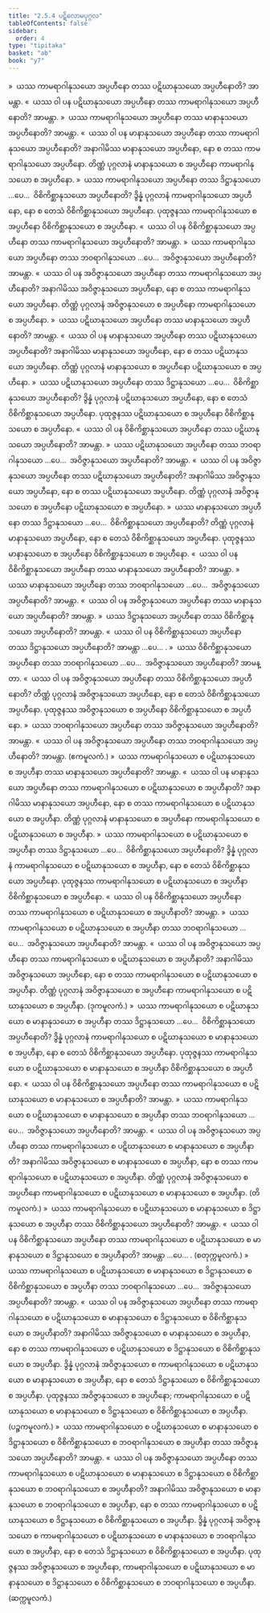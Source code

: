 ```yaml
---
title: "2.5.4 ပဋိလောမပုဂ္ဂလ"
tableOfContents: false
sidebar:
  order: 4
type: "tipitaka"
basket: "ab"
book: "y7"
---
```



<DynamicBreadcrumb />

<Division number="297" book="y7" e="ch" v="34" p="251">

<Paragraph number="2038" book="y7">
»  ယဿ ကာမရာဂါနုသယော အပ္ပဟီနော တဿ ပဋိဃာနုသယော အပ္ပဟီနောတိ? အာမန္တာ.
</Paragraph>

<Paragraph number="2039" book="y7">
«  ယဿ ဝါ ပန ပဋိဃာနုသယော အပ္ပဟီနော တဿ ကာမရာဂါနုသယော အပ္ပဟီနောတိ? အာမန္တာ.
</Paragraph>

<Paragraph number="2040" book="y7">
»  ယဿ ကာမရာဂါနုသယော အပ္ပဟီနော တဿ မာနာနုသယော အပ္ပဟီနောတိ? အာမန္တာ.
</Paragraph>

<Paragraph number="2041" book="y7">
«  ယဿ ဝါ ပန မာနာနုသယော အပ္ပဟီနော တဿ ကာမရာဂါနုသယော အပ္ပဟီနောတိ?
</Paragraph>

<Paragraph number="2042" book="y7">
အနာဂါမိဿ မာနာနုသယော အပ္ပဟီနော, နော စ တဿ ကာမရာဂါနုသယော အပ္ပဟီနော. တိဏ္ဏံ ပုဂ္ဂလာနံ မာနာနုသယော စ အပ္ပဟီနော ကာမရာဂါနုသယော စ အပ္ပဟီနော.
</Paragraph>

<Paragraph number="2043" book="y7">
»  ယဿ ကာမရာဂါနုသယော အပ္ပဟီနော တဿ ဒိဋ္ဌာနုသယော …ပေ…  ဝိစိကိစ္ဆာနုသယော အပ္ပဟီနောတိ?
</Paragraph>

<Paragraph number="2044" book="y7">
ဒွိန္နံ ပုဂ္ဂလာနံ ကာမရာဂါနုသယော အပ္ပဟီနော, နော စ တေသံ ဝိစိကိစ္ဆာနုသယော အပ္ပဟီနော. ပုထုဇ္ဇနဿ ကာမရာဂါနုသယော စ အပ္ပဟီနော ဝိစိကိစ္ဆာနုသယော စ အပ္ပဟီနော.
</Paragraph>

<Paragraph number="2045" book="y7">
«  ယဿ ဝါ ပန ဝိစိကိစ္ဆာနုသယော အပ္ပဟီနော တဿ ကာမရာဂါနုသယော အပ္ပဟီနောတိ? အာမန္တာ.
</Paragraph>

<Paragraph number="2046" book="y7">
»  ယဿ ကာမရာဂါနုသယော အပ္ပဟီနော တဿ ဘဝရာဂါနုသယော …ပေ…  အဝိဇ္ဇာနုသယော အပ္ပဟီနောတိ? အာမန္တာ.
</Paragraph>

<Paragraph number="2047" book="y7">
«  ယဿ ဝါ ပန အဝိဇ္ဇာနုသယော အပ္ပဟီနော တဿ ကာမရာဂါနုသယော အပ္ပဟီနောတိ?
</Paragraph>

<Paragraph number="2048" book="y7">
အနာဂါမိဿ အဝိဇ္ဇာနုသယော အပ္ပဟီနော, နော စ တဿ ကာမရာဂါနုသယော အပ္ပဟီနော. တိဏ္ဏံ ပုဂ္ဂလာနံ အဝိဇ္ဇာနုသယော စ အပ္ပဟီနော ကာမရာဂါနုသယော စ အပ္ပဟီနော.
</Paragraph>

</Division>
<Division number="298" book="y7" e="ch" v="34" p="252">

<Paragraph number="2049" book="y7">
»  ယဿ ပဋိဃာနုသယော အပ္ပဟီနော တဿ မာနာနုသယော အပ္ပဟီနောတိ? အာမန္တာ.
</Paragraph>

<Paragraph number="2050" book="y7">
«  ယဿ ဝါ ပန မာနာနုသယော အပ္ပဟီနော တဿ ပဋိဃာနုသယော အပ္ပဟီနောတိ?
</Paragraph>

<Paragraph number="2051" book="y7">
အနာဂါမိဿ မာနာနုသယော အပ္ပဟီနော, နော စ တဿ ပဋိဃာနုသယော အပ္ပဟီနော. တိဏ္ဏံ ပုဂ္ဂလာနံ မာနာနုသယော စ အပ္ပဟီနော ပဋိဃာနုသယော စ အပ္ပဟီနော.
</Paragraph>

<Paragraph number="2052" book="y7">
»  ယဿ ပဋိဃာနုသယော အပ္ပဟီနော တဿ ဒိဋ္ဌာနုသယော …ပေ…  ဝိစိကိစ္ဆာနုသယော အပ္ပဟီနောတိ?
</Paragraph>

<Paragraph number="2053" book="y7">
ဒွိန္နံ ပုဂ္ဂလာနံ ပဋိဃာနုသယော အပ္ပဟီနော, နော စ တေသံ ဝိစိကိစ္ဆာနုသယော အပ္ပဟီနော. ပုထုဇ္ဇနဿ ပဋိဃာနုသယော စ အပ္ပဟီနော ဝိစိကိစ္ဆာနုသယော စ အပ္ပဟီနော.
</Paragraph>

<Paragraph number="2054" book="y7">
«  ယဿ ဝါ ပန ဝိစိကိစ္ဆာနုသယော အပ္ပဟီနော တဿ ပဋိဃာနုသယော အပ္ပဟီနောတိ? အာမန္တာ.
</Paragraph>

<Paragraph number="2055" book="y7">
»  ယဿ ပဋိဃာနုသယော အပ္ပဟီနော တဿ ဘဝရာဂါနုသယော …ပေ…  အဝိဇ္ဇာနုသယော အပ္ပဟီနောတိ? အာမန္တာ.
</Paragraph>

<Paragraph number="2056" book="y7">
«  ယဿ ဝါ ပန အဝိဇ္ဇာနုသယော အပ္ပဟီနော တဿ ပဋိဃာနုသယော အပ္ပဟီနောတိ?
</Paragraph>

<Paragraph number="2057" book="y7">
အနာဂါမိဿ အဝိဇ္ဇာနုသယော အပ္ပဟီနော, နော စ တဿ ပဋိဃာနုသယော အပ္ပဟီနော. တိဏ္ဏံ ပုဂ္ဂလာနံ အဝိဇ္ဇာနုသယော စ အပ္ပဟီနော ပဋိဃာနုသယော စ အပ္ပဟီနော.
</Paragraph>

</Division>
<Division number="299" book="y7" e="ch" v="34" p="253">

<Paragraph number="2058" book="y7">
»  ယဿ မာနာနုသယော အပ္ပဟီနော တဿ ဒိဋ္ဌာနုသယော …ပေ…  ဝိစိကိစ္ဆာနုသယော အပ္ပဟီနောတိ?
</Paragraph>

<Paragraph number="2059" book="y7">
တိဏ္ဏံ ပုဂ္ဂလာနံ မာနာနုသယော အပ္ပဟီနော, နော စ တေသံ ဝိစိကိစ္ဆာနုသယော အပ္ပဟီနော. ပုထုဇ္ဇနဿ မာနာနုသယော စ အပ္ပဟီနော ဝိစိကိစ္ဆာနုသယော စ အပ္ပဟီနော.
</Paragraph>

<Paragraph number="2060" book="y7">
«  ယဿ ဝါ ပန ဝိစိကိစ္ဆာနုသယော အပ္ပဟီနော တဿ မာနာနုသယော အပ္ပဟီနောတိ? အာမန္တာ.
</Paragraph>

<Paragraph number="2061" book="y7">
»  ယဿ မာနာနုသယော အပ္ပဟီနော တဿ ဘဝရာဂါနုသယော …ပေ…  အဝိဇ္ဇာနုသယော အပ္ပဟီနောတိ? အာမန္တာ.
</Paragraph>

<Paragraph number="2062" book="y7">
«  ယဿ ဝါ ပန အဝိဇ္ဇာနုသယော အပ္ပဟီနော တဿ မာနာနုသယော အပ္ပဟီနောတိ? အာမန္တာ.
</Paragraph>

</Division>
<Division number="300" book="y7" e="ch" v="34" p="253">

<Paragraph number="2063" book="y7">
»  ယဿ ဒိဋ္ဌာနုသယော အပ္ပဟီနော တဿ ဝိစိကိစ္ဆာနုသယော အပ္ပဟီနောတိ? အာမန္တာ.
</Paragraph>

<Paragraph number="2064" book="y7">
«  ယဿ ဝါ ပန ဝိစိကိစ္ဆာနုသယော အပ္ပဟီနော တဿ ဒိဋ္ဌာနုသယော အပ္ပဟီနောတိ? အာမန္တာ …ပေ… .
</Paragraph>

</Division>
<Division number="301" book="y7" e="ch" v="34" p="253">

<Paragraph number="2065" book="y7">
»  ယဿ ဝိစိကိစ္ဆာနုသယော အပ္ပဟီနော တဿ ဘဝရာဂါနုသယော …ပေ…  အဝိဇ္ဇာနုသယော အပ္ပဟီနောတိ? အာမန္တာ.
</Paragraph>

<Paragraph number="2066" book="y7">
«  ယဿ ဝါ ပန အဝိဇ္ဇာနုသယော အပ္ပဟီနော တဿ ဝိစိကိစ္ဆာနုသယော အပ္ပဟီနောတိ?
</Paragraph>

<Paragraph number="2067" book="y7">
တိဏ္ဏံ ပုဂ္ဂလာနံ အဝိဇ္ဇာနုသယော အပ္ပဟီနော, နော စ တေသံ ဝိစိကိစ္ဆာနုသယော အပ္ပဟီနော. ပုထုဇ္ဇနဿ အဝိဇ္ဇာနုသယော စ အပ္ပဟီနော ဝိစိကိစ္ဆာနုသယော စ အပ္ပဟီနော.
</Paragraph>

</Division>
<Division number="302" book="y7" e="ch" v="34" p="253">

<Paragraph number="2068" book="y7">
»  ယဿ ဘဝရာဂါနုသယော အပ္ပဟီနော တဿ အဝိဇ္ဇာနုသယော အပ္ပဟီနောတိ? အာမန္တာ.
</Paragraph>

<Paragraph number="2069" book="y7">
«  ယဿ ဝါ ပန အဝိဇ္ဇာနုသယော အပ္ပဟီနော တဿ ဘဝရာဂါနုသယော အပ္ပဟီနောတိ? အာမန္တာ. (ဧကမူလကံ.)
</Paragraph>

</Division>
<Division number="303" book="y7" e="ch" v="34" p="253">

<Paragraph number="2070" book="y7">
»  ယဿ ကာမရာဂါနုသယော စ ပဋိဃာနုသယော စ အပ္ပဟီနာ တဿ မာနာနုသယော အပ္ပဟီနောတိ? အာမန္တာ.
</Paragraph>

<Paragraph number="2071" book="y7">
«  ယဿ ဝါ ပန မာနာနုသယော အပ္ပဟီနော တဿ ကာမရာဂါနုသယော စ ပဋိဃာနုသယော စ အပ္ပဟီနာတိ?
</Paragraph>

<Paragraph number="2072" book="y7">
အနာဂါမိဿ မာနာနုသယော အပ္ပဟီနော, နော စ တဿ ကာမရာဂါနုသယော စ ပဋိဃာနုသယော စ အပ္ပဟီနာ. တိဏ္ဏံ ပုဂ္ဂလာနံ မာနာနုသယော စ အပ္ပဟီနော ကာမရာဂါနုသယော စ ပဋိဃာနုသယော စ အပ္ပဟီနာ.
</Paragraph>

<Paragraph number="2073" book="y7">
»  ယဿ ကာမရာဂါနုသယော စ ပဋိဃာနုသယော စ အပ္ပဟီနာ တဿ ဒိဋ္ဌာနုသယော …ပေ…  ဝိစိကိစ္ဆာနုသယော အပ္ပဟီနောတိ?
</Paragraph>

<Paragraph number="2074" book="y7">
ဒွိန္နံ ပုဂ္ဂလာနံ ကာမရာဂါနုသယော စ ပဋိဃာနုသယော စ အပ္ပဟီနာ, နော စ တေသံ ဝိစိကိစ္ဆာနုသယော အပ္ပဟီနော. ပုထုဇ္ဇနဿ ကာမရာဂါနုသယော စ ပဋိဃာနုသယော စ အပ္ပဟီနာ ဝိစိကိစ္ဆာနုသယော စ အပ္ပဟီနော.
</Paragraph>

<Paragraph number="2075" book="y7">
«  ယဿ ဝါ ပန ဝိစိကိစ္ဆာနုသယော အပ္ပဟီနော တဿ ကာမရာဂါနုသယော စ ပဋိဃာနုသယော စ အပ္ပဟီနာတိ? အာမန္တာ.
</Paragraph>

<Paragraph number="2076" book="y7">
»  ယဿ ကာမရာဂါနုသယော စ ပဋိဃာနုသယော စ အပ္ပဟီနာ တဿ ဘဝရာဂါနုသယော …ပေ…  အဝိဇ္ဇာနုသယော အပ္ပဟီနောတိ? အာမန္တာ.
</Paragraph>

<Paragraph number="2077" book="y7">
«  ယဿ ဝါ ပန အဝိဇ္ဇာနုသယော အပ္ပဟီနော တဿ ကာမရာဂါနုသယော စ ပဋိဃာနုသယော စ အပ္ပဟီနာတိ?
</Paragraph>

<Paragraph number="2078" book="y7">
အနာဂါမိဿ အဝိဇ္ဇာနုသယော အပ္ပဟီနော, နော စ တဿ ကာမရာဂါနုသယော စ ပဋိဃာနုသယော စ အပ္ပဟီနာ. တိဏ္ဏံ ပုဂ္ဂလာနံ အဝိဇ္ဇာနုသယော စ အပ္ပဟီနော ကာမရာဂါနုသယော စ ပဋိဃာနုသယော စ အပ္ပဟီနာ. (ဒုကမူလကံ.)
</Paragraph>

</Division>
<Division number="304" book="y7" e="ch" v="34" p="254">

<Paragraph number="2079" book="y7">
»  ယဿ ကာမရာဂါနုသယော စ ပဋိဃာနုသယော စ မာနာနုသယော စ အပ္ပဟီနာ တဿ ဒိဋ္ဌာနုသယော …ပေ…  ဝိစိကိစ္ဆာနုသယော အပ္ပဟီနောတိ?
</Paragraph>

<Paragraph number="2080" book="y7">
ဒွိန္နံ ပုဂ္ဂလာနံ ကာမရာဂါနုသယော စ ပဋိဃာနုသယော စ မာနာနုသယော စ အပ္ပဟီနာ, နော စ တေသံ ဝိစိကိစ္ဆာနုသယော အပ္ပဟီနော. ပုထုဇ္ဇနဿ ကာမရာဂါနုသယော စ ပဋိဃာနုသယော စ မာနာနုသယော စ အပ္ပဟီနာ ဝိစိကိစ္ဆာနုသယော စ အပ္ပဟီနော.
</Paragraph>

<Paragraph number="2081" book="y7">
«  ယဿ ဝါ ပန ဝိစိကိစ္ဆာနုသယော အပ္ပဟီနော တဿ ကာမရာဂါနုသယော စ ပဋိဃာနုသယော စ မာနာနုသယော စ အပ္ပဟီနာတိ? အာမန္တာ.
</Paragraph>

<Paragraph number="2082" book="y7">
»  ယဿ ကာမရာဂါနုသယော စ ပဋိဃာနုသယော စ မာနာနုသယော စ အပ္ပဟီနာ တဿ ဘဝရာဂါနုသယော …ပေ…  အဝိဇ္ဇာနုသယော အပ္ပဟီနောတိ? အာမန္တာ.
</Paragraph>

<Paragraph number="2083" book="y7">
«  ယဿ ဝါ ပန အဝိဇ္ဇာနုသယော အပ္ပဟီနော တဿ ကာမရာဂါနုသယော စ ပဋိဃာနုသယော စ မာနာနုသယော စ အပ္ပဟီနာတိ?
</Paragraph>

<Paragraph number="2084" book="y7">
အနာဂါမိဿ အဝိဇ္ဇာနုသယော စ မာနာနုသယော စ အပ္ပဟီနာ, နော စ တဿ ကာမရာဂါနုသယော စ ပဋိဃာနုသယော စ အပ္ပဟီနာ. တိဏ္ဏံ ပုဂ္ဂလာနံ အဝိဇ္ဇာနုသယော စ အပ္ပဟီနော ကာမရာဂါနုသယော စ ပဋိဃာနုသယော စ မာနာနုသယော စ အပ္ပဟီနာ. (တိကမူလကံ.)
</Paragraph>

</Division>
<Division number="305" book="y7" e="ch" v="34" p="255">

<Paragraph number="2085" book="y7">
»  ယဿ ကာမရာဂါနုသယော စ ပဋိဃာနုသယော စ မာနာနုသယော စ ဒိဋ္ဌာနုသယော စ အပ္ပဟီနာ တဿ ဝိစိကိစ္ဆာနုသယော အပ္ပဟီနောတိ? အာမန္တာ.
</Paragraph>

<Paragraph number="2086" book="y7">
«  ယဿ ဝါ ပန ဝိစိကိစ္ဆာနုသယော အပ္ပဟီနော တဿ ကာမရာဂါနုသယော စ ပဋိဃာနုသယော စ မာနာနုသယော စ ဒိဋ္ဌာနုသယော စ အပ္ပဟီနာတိ? အာမန္တာ …ပေ… . (စတုက္ကမူလကံ.)
</Paragraph>

</Division>
<Division number="306" book="y7" e="ch" v="34" p="255">

<Paragraph number="2087" book="y7">
»  ယဿ ကာမရာဂါနုသယော စ ပဋိဃာနုသယော စ မာနာနုသယော စ ဒိဋ္ဌာနုသယော စ ဝိစိကိစ္ဆာနုသယော စ အပ္ပဟီနာ တဿ ဘဝရာဂါနုသယော …ပေ…  အဝိဇ္ဇာနုသယော အပ္ပဟီနောတိ? အာမန္တာ.
</Paragraph>

<Paragraph number="2088" book="y7">
«  ယဿ ဝါ ပန အဝိဇ္ဇာနုသယော အပ္ပဟီနော တဿ ကာမရာဂါနုသယော စ ပဋိဃာနုသယော စ မာနာနုသယော စ ဒိဋ္ဌာနုသယော စ ဝိစိကိစ္ဆာနုသယော စ အပ္ပဟီနာတိ?
</Paragraph>

<Paragraph number="2089" book="y7">
အနာဂါမိဿ အဝိဇ္ဇာနုသယော စ မာနာနုသယော စ အပ္ပဟီနာ, နော စ တဿ ကာမရာဂါနုသယော စ ပဋိဃာနုသယော စ ဒိဋ္ဌာနုသယော စ ဝိစိကိစ္ဆာနုသယော စ အပ္ပဟီနာ. ဒွိန္နံ ပုဂ္ဂလာနံ အဝိဇ္ဇာနုသယော စ ကာမရာဂါနုသယော စ ပဋိဃာနုသယော စ မာနာနုသယော စ အပ္ပဟီနာ, နော စ တေသံ ဒိဋ္ဌာနုသယော စ ဝိစိကိစ္ဆာနုသယော စ အပ္ပဟီနာ. ပုထုဇ္ဇနဿ အဝိဇ္ဇာနုသယော စ အပ္ပဟီနော; ကာမရာဂါနုသယော စ ပဋိဃာနုသယော စ မာနာနုသယော စ ဒိဋ္ဌာနုသယော စ ဝိစိကိစ္ဆာနုသယော စ အပ္ပဟီနာ. (ပဉ္စကမူလကံ.)
</Paragraph>

</Division>
<Division number="307" book="y7" e="ch" v="34" p="255">

<Paragraph number="2090" book="y7">
»  ယဿ ကာမရာဂါနုသယော စ ပဋိဃာနုသယော စ မာနာနုသယော စ ဒိဋ္ဌာနုသယော စ ဝိစိကိစ္ဆာနုသယော စ ဘဝရာဂါနုသယော စ အပ္ပဟီနာ တဿ အဝိဇ္ဇာနုသယော အပ္ပဟီနောတိ? အာမန္တာ.
</Paragraph>

<Paragraph number="2091" book="y7">
«  ယဿ ဝါ ပန အဝိဇ္ဇာနုသယော အပ္ပဟီနော တဿ ကာမရာဂါနုသယော စ ပဋိဃာနုသယော စ မာနာနုသယော စ ဒိဋ္ဌာနုသယော စ ဝိစိကိစ္ဆာနုသယော စ ဘဝရာဂါနုသယော စ အပ္ပဟီနာတိ?
</Paragraph>

<Paragraph number="2092" book="y7">
အနာဂါမိဿ အဝိဇ္ဇာနုသယော စ မာနာနုသယော စ ဘဝရာဂါနုသယော စ အပ္ပဟီနာ, နော စ တဿ ကာမရာဂါနုသယော စ ပဋိဃာနုသယော စ ဒိဋ္ဌာနုသယော စ ဝိစိကိစ္ဆာနုသယော စ အပ္ပဟီနာ. ဒွိန္နံ ပုဂ္ဂလာနံ အဝိဇ္ဇာနုသယော စ ကာမရာဂါနုသယော စ ပဋိဃာနုသယော စ မာနာနုသယော စ ဘဝရာဂါနုသယော စ အပ္ပဟီနာ, နော စ တေသံ ဒိဋ္ဌာနုသယော စ ဝိစိကိစ္ဆာနုသယော စ အပ္ပဟီနာ. ပုထုဇ္ဇနဿ အဝိဇ္ဇာနုသယော စ အပ္ပဟီနော, ကာမရာဂါနုသယော စ ပဋိဃာနုသယော စ မာနာနုသယော စ ဒိဋ္ဌာနုသယော စ ဝိစိကိစ္ဆာနုသယော စ ဘဝရာဂါနုသယော စ အပ္ပဟီနာ. (ဆက္ကမူလကံ.)
</Paragraph>
</Division>